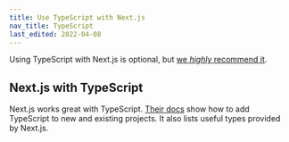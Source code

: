 ```yaml
---
title: Use TypeScript with Next.js
nav_title: TypeScript
last_edited: 2022-04-08
---
```


Using TypeScript with Next.js is optional, but [we _highly_ recommend it](/docs/concepts/type-safety).

## Next.js with TypeScript

Next.js works great with TypeScript. [Their docs](https://nextjs.org/docs/basic-features/typescript) show how to add TypeScript to new and existing projects. It also lists useful types provided by Next.js.
